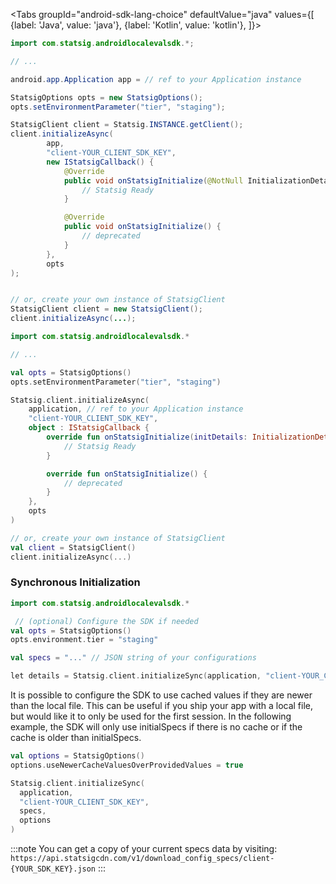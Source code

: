 
<Tabs
  groupId="android-sdk-lang-choice"
  defaultValue="java"
  values={[
    {label: 'Java', value: 'java'},
    {label: 'Kotlin', value: 'kotlin'},
  ]}>
  <TabItem value="java">

```java
import com.statsig.androidlocalevalsdk.*;

// ...

android.app.Application app = // ref to your Application instance

StatsigOptions opts = new StatsigOptions();
opts.setEnvironmentParameter("tier", "staging");

StatsigClient client = Statsig.INSTANCE.getClient();
client.initializeAsync(
        app,
        "client-YOUR_CLIENT_SDK_KEY",
        new IStatsigCallback() {
            @Override
            public void onStatsigInitialize(@NotNull InitializationDetails initDetails) {
                // Statsig Ready
            }

            @Override
            public void onStatsigInitialize() {
                // deprecated
            }
        },
        opts
);


// or, create your own instance of StatsigClient
StatsigClient client = new StatsigClient();
client.initializeAsync(...);
```

  </TabItem>
  <TabItem value="kotlin">

```kotlin
import com.statsig.androidlocalevalsdk.*

// ...

val opts = StatsigOptions()
opts.setEnvironmentParameter("tier", "staging")

Statsig.client.initializeAsync(
    application, // ref to your Application instance
    "client-YOUR_CLIENT_SDK_KEY",
    object : IStatsigCallback {
        override fun onStatsigInitialize(initDetails: InitializationDetails) {
            // Statsig Ready
        }

        override fun onStatsigInitialize() {
            // deprecated
        }
    },
    opts
)

// or, create your own instance of StatsigClient
val client = StatsigClient()
client.initializeAsync(...)
```

  </TabItem>
</Tabs>

### Synchronous Initialization

```kotlin
import com.statsig.androidlocalevalsdk.*

 // (optional) Configure the SDK if needed
val opts = StatsigOptions()
opts.environment.tier = "staging"

val specs = "..." // JSON string of your configurations

let details = Statsig.client.initializeSync(application, "client-YOUR_CLIENT_SDK_KEY", specs, opts)
```

It is possible to configure the SDK to use cached values if they are newer than the local file.
This can be useful if you ship your app with a local file, but would like it to only be used for the first session.
In the following example, the SDK will only use initialSpecs if there is no cache or if the cache is older than initialSpecs.

```kotlin
val options = StatsigOptions()
options.useNewerCacheValuesOverProvidedValues = true

Statsig.client.initializeSync(
  application,
  "client-YOUR_CLIENT_SDK_KEY",
  specs,
  options
)
```

:::note
You can get a copy of your current specs data by visiting: `https://api.statsigcdn.com/v1/download_config_specs/client-{YOUR_SDK_KEY}.json`
:::
